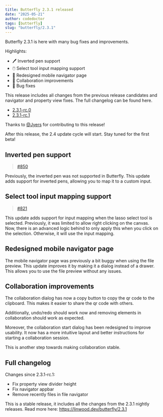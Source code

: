 ```yaml
---
title: Butterfly 2.3.1 released
date: "2025-05-21"
author: codedoctor
tags: [butterfly] 
slug: "butterfly/2.3.1"
---
```


Butterfly 2.3.1 is here with many bug fixes and improvements.

Highlights:

- 🖊️ Inverted pen support
- 🖱️ Select tool input mapping support
- 📱 Redesigned mobile navigator page
- 🤝 Collaboration improvements
- 🐛 Bug fixes

This release includes all changes from the previous release candidates and navigator and property view fixes. The full changelog can be found here.

- [2.3.1-rc.0](/butterfly/2.3.1-rc.0)
- [2.3.1-rc.1](/butterfly/2.3.1-rc.1)

Thanks to [@Jyers](https://github.com/Jyers) for contributing to this release!

After this release, the 2.4 update cycle will start. Stay tuned for the first beta!

## Inverted pen support

> [#850](https://github.com/LinwoodDev/Butterfly/pull/850)

Previously, the inverted pen was not supported in Butterfly. This update adds support for inverted pens, allowing you to map it to a custom input.

## Select tool input mapping support

> [#821](https://github.com/LinwoodDev/Butterfly/issues/821)

This update adds support for input mapping when the lasso select tool is selected. Previously, it was limited to allow right clicking on the canvas. Now, there is an advanced logic behind to only apply this when you click on the selection. Otherwise, it will use the input mapping.

## Redesigned mobile navigator page

The mobile navigator page was previously a bit buggy when using the file preview.
This update improves it by making it a dialog instead of a drawer. This allows you to use the file preview without any issues.

## Collaboration improvements

The collaboration dialog has now a copy button to copy the qr code to the clipboard. This makes it easier to share the qr code with others.

Additionally, undo/redo should work now and removing elements in collaboration should work as expected.

Moreover, the collaboration start dialog has been redesigned to improve usability. It now has a more intuitive layout and better instructions for starting a collaboration session.

This is another step towards making collaboration stable.

## Full changelog

Changes since 2.3.1-rc.1:

* Fix property view divider height
* Fix navigator appbar
* Remove recently files in file navigator

This is a stable release, it includes all the changes from the 2.3.1 nightly releases.
Read more here: https://linwood.dev/butterfly/2.3.1
